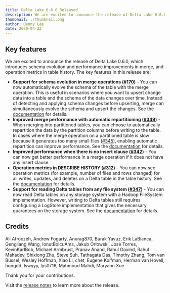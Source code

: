 ```yaml
---
title: Delta Lake 0.6.0 Released
description: We are excited to announce the release of Delta Lake 0.6.0, which introduces schema evolution and performance improvements in merge, and operation metrics in table history.
thumbnail: ./thumbnail.png
author: Denny Lee
date: 2020-04-22
---
```


## Key features

We are excited to announce the release of Delta Lake 0.6.0, which introduces schema evolution and performance improvements in merge, and operation metrics in table history. The key features in this release are:

- **Support for schema evolution in merge operations ([#170](https://github.com/delta-io/delta/issues/170))** - You can now automatically evolve the schema of the table with the merge operation. This is useful in scenarios where you want to upsert change data into a table and the schema of the data changes over time. Instead of detecting and applying schema changes before upserting, merge can simultaneously evolve the schema and upsert the changes. See the [documentation](https://docs.delta.io/0.6.0/delta-update.html#automatic-schema-evolution) for details.
- **Improved merge performance with automatic repartitioning ([#349](https://github.com/delta-io/delta/issues/349))** - When merging into partitioned tables, you can choose to automatically repartition the data by the partition columns before writing to the table. In cases where the merge operation on a partitioned table is slow because it generates too many small files ([#345](https://github.com/delta-io/delta/issues/345)), enabling automatic repartition can improve performance. See the [documentation](https://docs.delta.io/0.6.0/delta-update.html#performance-tuning) for details.
- **Improved performance when there is no insert clause ([#342](https://github.com/delta-io/delta/issues/342))** - You can now get better performance in a merge operation if it does not have any insert clause.
- **Operation metrics in DESCRIBE HISTORY ([#312](https://github.com/delta-io/delta/issues/312))** - You can now see operation metrics (for example, number of files and rows changed) for all writes, updates, and deletes on a Delta table in the table history. See the [documentation](https://docs.delta.io/0.6.0/delta-utility.html#history) for details.
- **Support for reading Delta tables from any file system ([#347](https://github.com/delta-io/delta/issues/347))** - You can now read Delta tables on any storage system with a Hadoop FileSystem implementation. However, writing to Delta tables still requires configuring a LogStore implementation that gives the necessary guarantees on the storage system. See the [documentation](https://docs.delta.io/0.6.0/delta-storage.html) for details.

## Credits

Ali Afroozeh, Andrew Fogarty, Anurag870, Burak Yavuz, Erik LaBianca, Gengliang Wang, IonutBoicuAms, Jakub Orłowski, Jose Torres, KevinKarlBob, Michael Armbrust, Pranav Anand, Rahul Govind, Rahul Mahadev, Shixiong Zhu, Steve Suh, Tathagata Das, Timothy Zhang, Tom van Bussel, Wesley Hoffman, Xiao Li, chet, Eugene Koifman, Herman van Hovell, hongdd, lswyyy, lys0716, Mahmoud Mahdi, Maryann Xue

Thank you for your contributions.

Visit the [release notes](https://github.com/delta-io/delta/releases/tag/v0.6.0) to learn more about the release.
